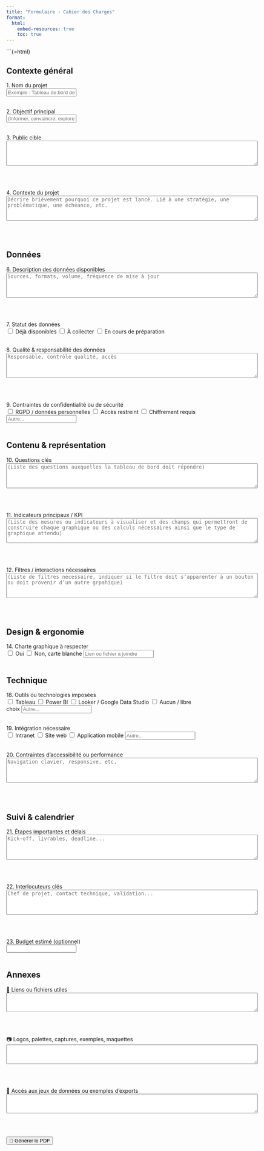 ```yaml
---
title: "Formulaire - Cahier des Charges"
format:
  html:
    embed-resources: true
    toc: true
---
```


```{=html}
<form id="cahier-form" style="max-width: 800px; margin-bottom: 2rem;">

  <h2>Contexte général</h2>

  <label>1. Nom du projet<br><input type="text" name="Nom du projet" placeholder="Exemple : Tableau de bord des ventes 2024" required></label><br><br>

  <label>2. Objectif principal<br><input type="text" name="Objectif principal" placeholder="(Informer, convaincre, explorer, comparer, alerter, etc.)"></label><br><br>

  <label>3. Public cible<br><textarea name="Public cible" rows="4" cols="80"></textarea></label><br><br>

  <label>4. Contexte du projet<br><textarea name="Contexte du projet" rows="4" cols="80" placeholder="Décrire brièvement pourquoi ce projet est lancé. Lié à une stratégie, une problématique, une échéance, etc."></textarea></label><br><br>

  <h2>Données</h2>

  <label>6. Description des données disponibles<br>
  <textarea name="Description des données" rows="4" cols="80" placeholder="Sources, formats, volume, fréquence de mise à jour"></textarea></label><br><br>

  <label>7. Statut des données<br>
    <input type="checkbox" name="Statut des données" value="Déjà disponibles"> Déjà disponibles
    <input type="checkbox" name="Statut des données" value="À collecter"> À collecter
    <input type="checkbox" name="Statut des données" value="En cours de préparation"> En cours de préparation
  </label><br><br>

  <label>8. Qualité & responsabilité des données<br>
  <textarea name="Qualité des données" rows="4" cols="80" placeholder="Responsable, contrôle qualité, accès"></textarea></label><br><br>

  <label>9. Contraintes de confidentialité ou de sécurité<br>
    <input type="checkbox" name="Confidentialité" value="RGPD"> RGPD / données personnelles
    <input type="checkbox" name="Confidentialité" value="Accès restreint"> Accès restreint
    <input type="checkbox" name="Confidentialité" value="Chiffrement"> Chiffrement requis
    <input type="text" name="Autre confidentialité" placeholder="Autre...">
  </label><br><br>

  <h2>Contenu & représentation</h2>

  <label>10. Questions clés<br><textarea name="Questions clés" rows="4" cols="80" placeholder="(Liste des questions auxquelles la tableau de bord doit répondre)"></textarea></label><br><br>

  <label>11. Indicateurs principaux / KPI<br><textarea name="KPI" rows="4" cols="80" placeholder="(Liste des mesures ou indicateurs à visualiser et des champs qui permettront de construire chaque graphique ou des calculs nécessaires ainsi que le type de graphique attendu)"></textarea></label><br><br>

  <label>12. Filtres / interactions nécessaires<br><textarea name="Filtres" rows="4" cols="80" placeholder="(Liste de filtres nécessaire, indiquer si le filtre doit s’apparenter à un bouton ou doit provenir d’un autre grpahique)"></textarea></label><br><br>

  <h2>Design & ergonomie</h2>

  <label>14. Charte graphique à respecter<br>
    <input type="checkbox" name="Charte graphique" value="Oui"> Oui
    <input type="checkbox" name="Charte graphique" value="Non"> Non, carte blanche
    <input type="text" name="Lien ou fichier charte" placeholder="Lien ou fichier à joindre">
  </label><br><br>

  <h2>Technique</h2>

  <label>18. Outils ou technologies imposées<br>
    <input type="checkbox" name="Outils" value="Tableau"> Tableau
    <input type="checkbox" name="Outils" value="Power BI"> Power BI
    <input type="checkbox" name="Outils" value="Looker"> Looker / Google Data Studio
    <input type="checkbox" name="Outils" value="Libre"> Aucun / libre choix
    <input type="text" name="Autre outil" placeholder="Autre...">
  </label><br><br>

  <label>19. Intégration nécessaire<br>
    <input type="checkbox" name="Intégration" value="Intranet"> Intranet
    <input type="checkbox" name="Intégration" value="Site web"> Site web
    <input type="checkbox" name="Intégration" value="Application mobile"> Application mobile
    <input type="text" name="Autre intégration" placeholder="Autre...">
  </label><br><br>

  <label>20. Contraintes d’accessibilité ou performance<br>
  <textarea name="Accessibilité" rows="4" cols="80" placeholder="Navigation clavier, responsive, etc."></textarea></label><br><br>

  <h2>Suivi & calendrier</h2>

  <label>21. Étapes importantes et délais<br>
  <textarea name="Délais" rows="4" cols="80" placeholder="Kick-off, livrables, deadline..."></textarea></label><br><br>

  <label>22. Interlocuteurs clés<br>
  <textarea name="Interlocuteurs" rows="4" cols="80" placeholder="Chef de projet, contact technique, validation..."></textarea></label><br><br>

  <label>23. Budget estimé (optionnel)<br><input type="text" name="Budget estimé"></label><br><br>

  <h2>Annexes</h2>

  <label>📎 Liens ou fichiers utiles<br><textarea name="Annexes_liens" rows="3" cols="80"></textarea></label><br><br>

  <label>📷 Logos, palettes, captures, exemples, maquettes<br><textarea name="Annexes_visuels" rows="3" cols="80"></textarea></label><br><br>

  <label>🔗 Accès aux jeux de données ou exemples d’exports<br><textarea name="Annexes_donnees" rows="3" cols="80"></textarea></label><br><br>

  <button type="button" onclick="genererPDF()">📄 Générer le PDF</button>

</form>

<script src="https://cdnjs.cloudflare.com/ajax/libs/jspdf/2.5.1/jspdf.umd.min.js"></script>
<script>
  async function genererPDF() {
    const { jsPDF } = window.jspdf;
    const doc = new jsPDF();
    const form = document.getElementById("cahier-form");
    const data = new FormData(form);
    let y = 10;

    doc.setFontSize(12);
    for (const [key, value] of data.entries()) {
      const text = `${key} : ${value}`;
      const lines = doc.splitTextToSize(text, 180);
      doc.text(lines, 10, y);
      y += lines.length * 7;
      if (y > 270) {
        doc.addPage();
        y = 10;
      }
    }

    doc.save("cahier_des_charges.pdf");
  }
</script>
